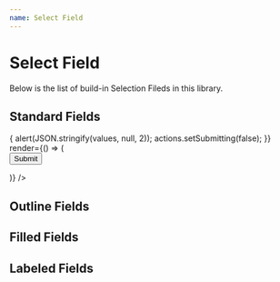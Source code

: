 ```yaml
---
name: Select Field
---
```



# Select Field

Below is the list of build-in Selection Fileds in this library.

<Props of={EditField} />

## Standard Fields

<Playground>
   <Formik
      initialValues={{}}
      onSubmit={(values, actions) => {
          alert(JSON.stringify(values, null, 2));
          actions.setSubmitting(false);
      }}
      render={() => (
        <Form>
          <div style={{ margin: 10 }}>
          <EditField
            name="option1"
            label="Select Field"
            type="select"
            required
            options={[
              {
                label: 'Option 1',
                value: 1
              },
              {
                label: 'Option 2',
                value: 2
              },
              { divide: true },
              {
                label: 'Option 3',
                value: 3
              }
            ]}
          />
          </div>
          <div style={{ margin: 10 }}>
            <EditField
              label="Select Field"
              type="select"
              name="option2"
              options={[
                {
                  label: 'Option 1',
                  value: 1,
                  group: 'Group 1'
                },
                {
                  label: 'Option 2',
                  value: 2,
                  group: 'Group 1'
                },
                { divide: true, group: 'Group 1' },
                {
                  label: 'Option 3',
                  value: 3,
                  group: 'Group 2'
                },
                {
                  label: 'Option 4',
                  value: 4,
                  group: 'Group 2'
                }
              ]}
            />
          </div>
          <div style={{ margin: 10 }}>
            <Button color="primary" variant="contained" type="submit">
              Submit
            </Button>
          </div>
        </Form>
      )}
    />

</Playground>

## Outline Fields

<Playground>
  <div style={{ margin: 10 }}>
    <EditField
      label="Select Field"
      variant="outlined"
      type="select"
      required
      options={[
        {
          label: 'Option 1',
          value: 1
        },
        {
          label: 'Option 2',
          value: 2
        },
        { divide: true },
        {
          label: 'Option 3',
          value: 3
        }
      ]}
    />
  </div>
  <div style={{ margin: 10 }}>
    <EditField
      label="Select Field"
      variant="outlined"
      type="select"
      options={[
        {
          label: 'Option 1',
          value: 1,
          group: 'Group 1'
        },
        {
          label: 'Option 2',
          value: 2,
          group: 'Group 1'
        },
        { divide: true, group: 'Group 1' },
        {
          label: 'Option 3',
          value: 3,
          group: 'Group 2'
        },
        {
          label: 'Option 4',
          value: 4,
          group: 'Group 2'
        }
      ]}
    />
  </div>
</Playground>

## Filled Fields

<Playground>
  <div style={{ margin: 10 }}>
    <EditField
      label="Select Field"
      variant="filled"
      type="select"
      required
      options={[
        {
          label: 'Option 1',
          value: 1
        },
        {
          label: 'Option 2',
          value: 2
        },
        { divide: true },
        {
          label: 'Option 3',
          value: 3
        }
      ]}
    />
  </div>
  <div style={{ margin: 10 }}>
    <EditField
      label="Select Field"
      variant="filled"
      type="select"
      options={[
        {
          label: 'Option 1',
          value: 1,
          group: 'Group 1'
        },
        {
          label: 'Option 2',
          value: 2,
          group: 'Group 1'
        },
        { divide: true, group: 'Group 1' },
        {
          label: 'Option 3',
          value: 3,
          group: 'Group 2'
        },
        {
          label: 'Option 4',
          value: 4,
          group: 'Group 2'
        }
      ]}
    />
  </div>
</Playground>

## Labeled Fields

<Playground>
  <div style={{ margin: 10 }}>
    <EditField
      label="Select Field"
      variant="labeled"
      type="select"
      required
      options={[
        {
          label: 'Option 1',
          value: 1
        },
        {
          label: 'Option 2',
          value: 2
        },
        { divide: true },
        {
          label: 'Option 3',
          value: 3
        }
      ]}
    />
  </div>
  <div style={{ margin: 10 }}>
    <EditField
      label="Select Field"
      variant="labeled"
      type="select"
      options={[
        {
          label: 'Option 1',
          value: 1,
          group: 'Group 1'
        },
        {
          label: 'Option 2',
          value: 2,
          group: 'Group 1'
        },
        { divide: true, group: 'Group 1' },
        {
          label: 'Option 3',
          value: 3,
          group: 'Group 2'
        },
        {
          label: 'Option 4',
          value: 4,
          group: 'Group 2'
        }
      ]}
    />
  </div>
</Playground>
